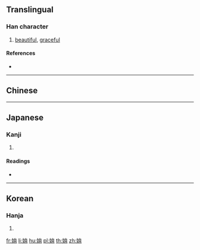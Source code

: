 {{character info/new}}
{{also|娟}}
==Translingual==

===Han character===
{{Han char|rn=38|rad=女|as=06|sn=9|four=|canj=VIB|ids=⿰女䏍}}

# [[beautiful]], [[graceful]]

====References====
* {{Han ref|kx=0260.050|dkj=06213|hdz=21049.030|uh=59E2|ud=23010}}

----

==Chinese==
{{zh-see|娟|v}}

----

==Japanese==

===Kanji===
{{ja-kanji|grade=|rs=女06}}

# {{defn|lang=ja|sort=女06}}

====Readings====
* {{ja-readings|on=[[けん]] (ken), [[えん]] (en)|kun=[[あでやか]] (adeyaka), [[しなやか]] (shinayaka), [[こびる]] (kobiru), [[うつくしい]] (utsukushii)}}

----

==Korean==

===Hanja===
{{ko-hanja|hangeul=연|rv=yeon|mr=yŏn}}

# {{defn|lang=ko|sort=女06}}

[[fr:姢]]
[[li:姢]]
[[hu:姢]]
[[pl:姢]]
[[th:姢]]
[[zh:姢]]